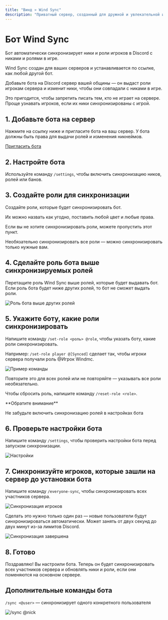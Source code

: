 ```yaml
---
title: "Винд » Wind Sync"
description: "Приватный сервер, созданный для дружной и увлекательной игры."
---
```


# Бот Wind Sync

Бот автоматически синхронизирует ники и роли игроков в Discord с никами и ролями в игре.

Wind Sync создан для ваших серверов и устанавливается по ссылке, как любой другой бот.

Добавьте бота на Discord сервер вашей общины — он выдаст роли игрокам сервера и изменит ники, чтобы они совпадали с никами в игре.

Это пригодится, чтобы запретить писать тем, кто не играет на сервере. Проще узнавать игроков, если их ники синхронизированы с игрой.

## 1. Добавьте бота на сервер

Нажмите на ссылку ниже и пригласите бота на ваш сервер. У бота должны быть права для выдачи ролей и изменения никнеймов.

[Пригласить бота](https://discord.com/oauth2/authorize?client_id=1307436413234577458&permissions=8&integration_type=0&scope=bot+applications.commands)

## 2. Настройте бота

Используйте команду `/settings`, чтобы включить синхронизацию ников, ролей или банов.

## 3. Создайте роли для синхронизации

Создайте роли, которые будет синхронизировать бот.

Их можно назвать как угодно, поставить любой цвет и любые права.

Если вы не хотите синхронизировать роли, можете пропустить этот пункт.

Необязательно синхронизировать все роли — можно синхронизировать только нужные вам.

## 4. Сделайте роль бота выше синхронизируемых ролей

Перетащите роль Wind Sync выше ролей, которые будет выдавать бот. Если роль бота будет ниже других ролей, то бот не сможет выдать роли.

![Роль бота выше других ролей](/assets/11.png)

## 5. Укажите боту, какие роли синхронизировать

Напишите команду `/set-role <роль> @role`, чтобы указать боту, какие роли синхронизировать.

Например: `/set-role player @[Synced]` сделает так, чтобы игроки сервера получали роль @Игрок Windmc.

![Пример команды](/assets/sync_1.png)

Повторите это для всех ролей или не повторяйте — указывать все роли необязательно.

Чтобы сбросить роль, напишите команду `/reset-role <role>`.

<Alert type="warning">
**Обратите внимание**

Не забудьте включить синхронизацию ролей в настройках бота
</Alert>

## 6. Проверьте настройки бота

Напишите команду `/settings`, чтобы проверить настройки бота перед запуском синхронизации.

![Настройки](/assets/sync_2.png)

## 7. Синхронизуйте игроков, которые зашли на сервер до установки бота

Напишите команду `/everyone-sync`, чтобы синхронизировать всех участников сервера.

![Синхронизация игроков](/assets/11.png)

Сделать это нужно только один раз — новые пользователи будут синхронизироваться автоматически. Может занять от двух секунд до двух минут из-за лимитов Discord.

![Синхронизация завершена](/assets/11.png)

## 8. Готово

Поздравляю! Вы настроили бота. Теперь он будет синхронизировать всех участников сервера и обновлять ники и роли, если они поменяются на основном сервере.

## Дополнительные команды бота

`/sync <@user>` — синхронизирует одного конкретного пользователя

![/sync @nick](/assets/11.png)